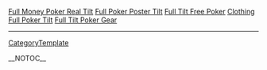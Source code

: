 
<a href=" http://tomcochrane.com/artwork/video/poker/Full-Money-Poker-Real-Tilt.html ">Full Money Poker Real Tilt</a>
<a href=" http://tomcochrane.com/artwork/video/poker/Full-Poker-Poster-Tilt.html ">Full Poker Poster Tilt</a>
<a href=" http://tomcochrane.com/artwork/video/poker/Full-Tilt-Free-Poker.html ">Full Tilt Free Poker</a>
<a href=" http://tomcochrane.com/artwork/video/poker/Clothing-Full-Poker-Tilt.html ">Clothing Full Poker Tilt</a>
<a href=" http://tomcochrane.com/artwork/video/poker/Full-Tilt-Poker-Gear.html ">Full Tilt Poker Gear</a>
----
[[CategoryTemplate]]

__NOTOC__
